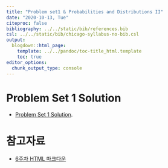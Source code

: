 ---
title: "Problem set1 & Probabilities and Distributions II"
date: "2020-10-13, Tue"
citeproc: false
bibliography: ../../static/bib/references.bib
csl: ../../static/bib/chicago-syllabus-no-bib.csl
output:
  blogdown::html_page:
    template: ../../pandoc/toc-title_html.template
    toc: true
editor_options: 
  chunk_output_type: console
---

# Problem Set 1 Solution

- <i class="fas fa-file-pdf"></i> [Problem Set 1 Solution](/images/solution1.pdf).

# 참고자료

- <i class="fa fa-external-link-square-alt" aria-hidden="true"></i> [6주차 HTML 마크다운](/images/w6_prob_dist2.html)


